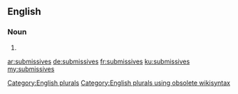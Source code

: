 ==English==

===Noun===
{{head|en}}

# {{plural of|submissive}}

[[Category:English plurals]][[Category:English plurals using obsolete wikisyntax]]

[[ar:submissives]]
[[de:submissives]]
[[fr:submissives]]
[[ku:submissives]]
[[my:submissives]]